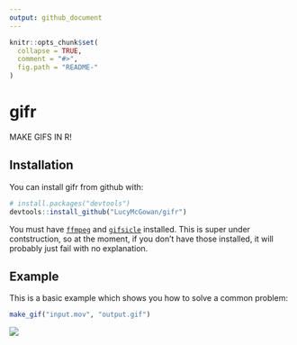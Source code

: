 ```yaml
---
output: github_document
---
```


<!-- README.md is generated from README.Rmd. Please edit that file -->

```r
knitr::opts_chunk$set(
  collapse = TRUE,
  comment = "#>",
  fig.path = "README-"
)
```

# gifr

MAKE GIFS IN R!

## Installation

You can install gifr from github with:

```r
# install.packages("devtools")
devtools::install_github("LucyMcGowan/gifr")
```

You must have [`ffmpeg`](https://www.ffmpeg.org) and [`gifsicle`](https://www.lcdf.org/gifsicle/) installed. This is super under contstruction, so at the moment, if you don't have those installed, it will probably just fail with no explanation. 

## Example

This is a basic example which shows you how to solve a common problem:

```r
make_gif("input.mov", "output.gif")
```

![](https://thesavvyreader2014.files.wordpress.com/2016/07/excited.gif)
